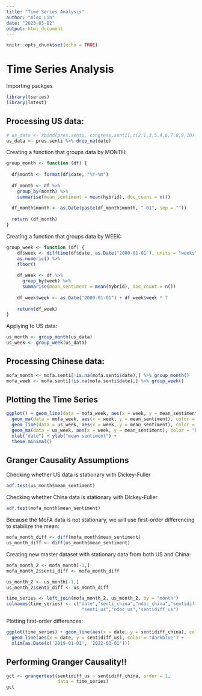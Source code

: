 ```yaml
---
title: "Time Series Analysis"
author: "Alex Lin"
date: "2023-03-02"
output: html_document
---
```


```r
knitr::opts_chunk$set(echo = TRUE)
```

# Time Series Analysis

Importing packges
```r

library(tseries)
library(lmtest)

```


## Processing US data: 
```r
# us_data <- rbind(pres.senti, congress.senti[,c(2,1,3,5,4,6,7,8,9,10)]) %>% drop_na(date)
us_data <- pres.senti %>% drop_na(date)
```

Creating a function that groups data by MONTH: 
```r
group_month <- function (df) {
  
  df$month <- format(df$date, "%Y-%m")
  
  df_month <- df %>%
    group_by(month) %>%
    summarise(mean_sentiment = mean(hybrid), doc_count = n())
  
  df_month$month <- as.Date(paste(df_month$month, "-01", sep = ""))
  
  return (df_month)
}

```

Creating a function that groups data by WEEK: 
```r
group_week <- function (df) {
    df$week <- difftime(df$date, as.Date("2000-01-01"), units = "weeks") %>%
    as.numeric() %>%
    floor()
  
    df_week <- df %>%
      group_by(week) %>%
      summarise(mean_sentiment = mean(hybrid), doc_count = n())
  
    df_week$week <- as.Date("2000-01-01") + df_week$week * 7
    
    return(df_week)
}
```


Applying to US data: 
```r
us_month <- group_month(us_data)
us_week <- group_week(us_data)
```

## Processing Chinese data: 
```r
mofa_month <- mofa.senti[!is.na(mofa.senti$date),] %>% group_month()
mofa_week <- mofa.senti[!is.na(mofa.senti$date),] %>% group_week()
```

## Plotting the Time Series
```r

ggplot() + geom_line(data = mofa_week, aes(x = week, y = mean_sentiment), color = "red", alpha = 0.1) +
  geom_ma(data = mofa_week, aes(x = week, y = mean_sentiment), color = "red", ma_fun = SMA) + 
  geom_line(data = us_week, aes(x = week, y = mean_sentiment), color = "darkblue", alpha = 0.1) +
  geom_ma(data = us_week, aes(x = week, y = mean_sentiment), color = "blue", ma_fun = SMA) + 
  xlab("date") + ylab("mean sentiment") + 
  theme_minimal()

```

## Granger Causality Assumptions

Checking whether US data is stationary with Dickey-Fuller
```r
adf.test(us_month$mean_sentiment)
```
Checking whether China data is stationary with Dickey-Fuller
```r
adf.test(mofa_month$mean_sentiment)
```

Because the MoFA data is not stationary, we will use first-order differencing to stabilize the mean: 
```r
mofa_month_diff <- diff(mofa_month$mean_sentiment)
us_month_diff <- diff(us_month$mean_sentiment)
```

Creating new master dataset with stationary data from both US and China: 
```r

mofa_month_2 <- mofa_month[-1,]
mofa_month_2$senti_diff <- mofa_month_diff

us_month_2 <- us_month[-1,]
us_month_2$senti_diff <- us_month_diff

time_series <- left_join(mofa_month_2, us_month_2, by = "month")
colnames(time_series) <- c("date","senti_china","ndoc_china","sentidiff_china",
                            "senti_us","ndoc_us","sentidiff_us")

```

Plotting first-order differences: 
```r

ggplot(time_series) + geom_line(aes(x = date, y = sentidiff_china), color = "red") +
  geom_line(aes(x = date, y = sentidiff_us), color = "darkblue") +
  xlim(as.Date(c('2019-01-01', '2022-01-01')))

```

## Performing Granger Causality!!

```r

gct <- grangertest(sentidiff_us ~ sentidiff_china, order = 1, 
                   data = time_series)
gct

```


